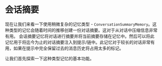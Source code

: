# 会话摘要
现在让我们来看一下使用稍微复杂的记忆类型 - `ConversationSummaryMemory`。这种类型的记忆会随着时间的推移创建一份对话摘要。这对于从对话中压缩信息非常有用。
会话摘要记忆将对话进行摘要并将当前摘要存储在记忆中。然后可以将此记忆用于将迄今为止的对话摘要注入到提示/链中。此记忆对于较长的对话非常有用，如果在提示中完全保留过去的消息历史将占用太多的标记。

让我们首先探索一下这种类型记忆的基本功能。


<Example/>
